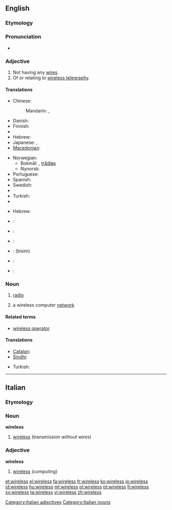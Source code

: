 ==English==

===Etymology===
{{suffix|wire|less}}

===Pronunciation===
* {{audio|en-us-wireless.ogg|Audio (US)}}

===Adjective===
{{en-adj|-}}

# Not having any [[wire]]s.
# Of or relating to [[wireless telegraphy]].

====Translations====
{{trans-top|not having any wires}}
* Chinese:
*: Mandarin: {{t|zh|無線|sc=Hani}}, {{t|zh|无线|tr=wǔxiàn|sc=Hani}}
* Danish: {{t+|da|trådløs}}
* Finnish: {{t+|fi|langaton}}
* {{trreq|French}}
* Hebrew: {{t|he|אלחוטי|sc=Hebr}}
* Japanese: {{t|ja|無線|sc=Jpan}},  {{t|ja|ワイヤレス|sc=Jpan}}
* [[Macedonian]]: {{t|mk|безжичен|m|tr=bézžičen}}
{{trans-mid}}
* Norwegian:
** Bokmål: {{t-|no|trådlaus}}, [[trådløs]]
** Nynorsk: {{t-|no|trådlaus}}
* Portuguese: {{t|pt|sem fio}}
* Spanish: {{t|es|inalámbrico|m}}
* Swedish: {{t|sv|trådlös}}
* {{trreq|Thai}}
* Turkish: {{t|tr|kablosuz}}
* {{trreq|Vietnamese}}
{{trans-bottom}}

{{trans-top|of or relating to wireless telegraphy}}
* Hebrew: {{t|he|אלחוטי|sc=Hebr}}
{{trans-mid}}
{{trans-bottom}}

{{checktrans-top}}
* {{ttbc|Dutch}}: {{t+|nl|draadloos}}
* {{ttbc|French}}: {{t+|fr|sans fil}}
* {{ttbc|German}}: {{t|de|drahtlos}}
{{checktrans-mid}}
* {{ttbc|Persian}}: {{fa-Arab|[[بی‌سیم]]}} (bisim)
* {{ttbc|Sindhi}}: {{sd-Arab|[[ريتار]]}}
* {{ttbc|Spanish}}: {{t|es|inalámbrico}}
{{checktrans-bottom}}

===Noun===
{{wikipedia}}
{{en-noun|wirelesses}}

# {{dated}} [[radio]]
# a wireless computer [[network]]

====Related terms====
* [[wireless operator]]

====Translations====
{{trans-top|radio}}
* [[Catalan]]: {{t|ca|ràdio|f}}
* [[Sindhi]]: {{sd-Arab|[[ريتار]]}}
{{trans-mid}}
* Turkish: {{t|tr|telsiz}}
{{trans-bottom}}

----

==Italian==

===Etymology===
{{etyl|en|it}}

===Noun===
'''wireless''' {{m|inv}}

# [[#English|wireless]] (transmission without wires)

===Adjective===
'''wireless''' {{inv}}

# [[#English|wireless]] (computing)

[[Category:Italian adjectives]]
[[Category:Italian nouns]]

[[et:wireless]]
[[el:wireless]]
[[fa:wireless]]
[[fr:wireless]]
[[ko:wireless]]
[[io:wireless]]
[[id:wireless]]
[[hu:wireless]]
[[ml:wireless]]
[[pl:wireless]]
[[pt:wireless]]
[[fi:wireless]]
[[sv:wireless]]
[[ta:wireless]]
[[vi:wireless]]
[[zh:wireless]]